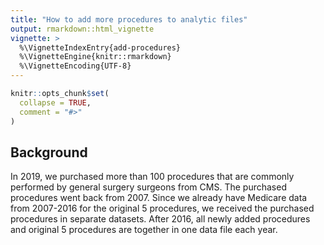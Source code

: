 ```yaml
---
title: "How to add more procedures to analytic files"
output: rmarkdown::html_vignette
vignette: >
  %\VignetteIndexEntry{add-procedures}
  %\VignetteEngine{knitr::rmarkdown}
  %\VignetteEncoding{UTF-8}
---
```


```r
knitr::opts_chunk$set(
  collapse = TRUE,
  comment = "#>"
)
```


## Background
In 2019, we purchased more than 100 procedures that are commonly performed by general surgery surgeons from CMS. The purchased procedures went back from 2007. Since we already have Medicare data from 2007-2016 for the original 5 procedures, we received the purchased procedures in separate datasets. After 2016, all newly added procedures and original 5 procedures are together in one data file each year.
